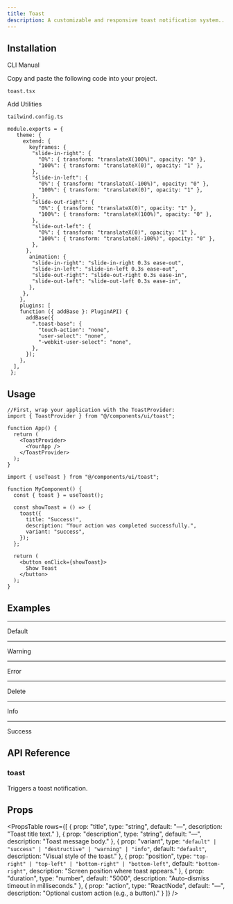 ```yaml
---
title: Toast
description: A customizable and responsive toast notification system...
---
```


<ComponentPreview
  name="toastaddtocart-demo"
  className=""
  description="Shows confirmation when product added to shopping cart."
/>

## Installation

<Tabs defaultValue="cli" className="w-full">
  <TabsList>
    <TabsTrigger value="cli">CLI</TabsTrigger>
    <TabsTrigger value="manual">Manual</TabsTrigger>
  </TabsList>
  <TabsContent value="cli">
    <PkgOptions name="toast" />
  </TabsContent>
  <TabsContent value="manual">
    <Steps>



<Step>Copy and paste the following code into your project.</Step>
<p>
  <code>toast.tsx</code>
</p>
<ComponentSource name="toast" />

</Steps>
  </TabsContent>
</Tabs>

<Step>Add Utilities</Step>

<p>
  <code>tailwind.config.ts</code>
</p>

```tsx
module.exports = { 
   theme: { 
     extend: { 
       keyframes: { 
        "slide-in-right": {
          "0%": { transform: "translateX(100%)", opacity: "0" },
          "100%": { transform: "translateX(0)", opacity: "1" },
        },
        "slide-in-left": {
          "0%": { transform: "translateX(-100%)", opacity: "0" },
          "100%": { transform: "translateX(0)", opacity: "1" },
        },
        "slide-out-right": {
          "0%": { transform: "translateX(0)", opacity: "1" },
          "100%": { transform: "translateX(100%)", opacity: "0" },
        },
        "slide-out-left": {
          "0%": { transform: "translateX(0)", opacity: "1" },
          "100%": { transform: "translateX(-100%)", opacity: "0" },
        }, 
      }, 
       animation: { 
        "slide-in-right": "slide-in-right 0.3s ease-out",
        "slide-in-left": "slide-in-left 0.3s ease-out",
        "slide-out-right": "slide-out-right 0.3s ease-in",
        "slide-out-left": "slide-out-left 0.3s ease-in", 
       }, 
     }, 
    }, 
    plugins: [
    function ({ addBase }: PluginAPI) {
      addBase({
        ".toast-base": {
          "touch-action": "none",
          "user-select": "none",
          "-webkit-user-select": "none",
        },
      });
    },
  ],
 };
```

## Usage

```tsx
//First, wrap your application with the ToastProvider:
import { ToastProvider } from "@/components/ui/toast";

function App() {
  return (
    <ToastProvider>
      <YourApp />
    </ToastProvider>
  );
}
```

```tsx
import { useToast } from "@/components/ui/toast";

function MyComponent() {
  const { toast } = useToast();
  
  const showToast = () => {
    toast({
      title: "Success!",
      description: "Your action was completed successfully.",
      variant: "success",
    });
  };
  
  return (
    <button onClick={showToast}>
      Show Toast
    </button>
  );
}
```

## Examples

---

<Step>Default</Step>

<ComponentPreview
  name="toastdefault-demo"
  className=""
  description="Standard notification with neutral styling and tone."
/>

---

<Step>Warning</Step>

<ComponentPreview
  name="toastwarning-demo"
  className=""
  description="Alerts user to potential issues needing attention."
/>

---

<Step>Error</Step>

<ComponentPreview
  name="toasterror-demo"
  className=""
  description="Indicates action failure with prominent styling."
/>

---

<Step>Delete</Step>

<ComponentPreview
  name="toastdelete-demo"
  className=""
  description="Confirms removal of content with destructive tone."
/>

---

<Step>Info</Step>

<ComponentPreview
  name="toastinfo-demo"
  className=""
  description="Provides contextual information in a subtle way."
/>

---

<Step>Success</Step>

<ComponentPreview
  name="toastsuccess-demo"
  className=""
  description="Confirms positive outcome with affirmative styling."
/>

## API Reference

### toast

Triggers a toast notification.

## Props

<PropsTable
  rows={[
    {
      prop: "title",
      type: "string",
      default: "—",
      description: "Toast title text."
    },
    {
      prop: "description",
      type: "string",
      default: "—",
      description: "Toast message body."
    },
    {
      prop: "variant",
      type: `"default" | "success" | "destructive" | "warning" | "info"`,
      default: `"default"`,
      description: "Visual style of the toast."
    },
    {
      prop: "position",
      type: `"top-right" | "top-left" | "bottom-right" | "bottom-left"`,
      default: `"bottom-right"`,
      description: "Screen position where toast appears."
    },
    {
      prop: "duration",
      type: "number",
      default: "5000",
      description: "Auto-dismiss timeout in milliseconds."
    },
    {
      prop: "action",
      type: "ReactNode",
      default: "—",
      description: "Optional custom action (e.g., a button)."
    }
  ]}
/>

